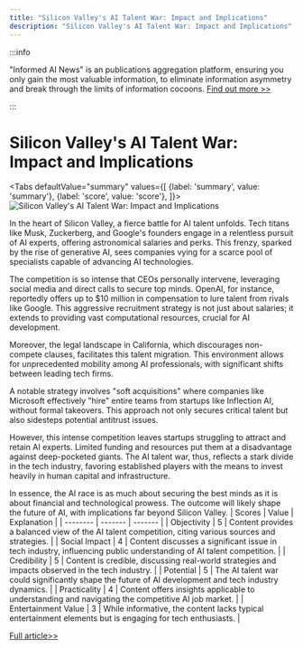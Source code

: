 ```yaml
---
title: "Silicon Valley's AI Talent War: Impact and Implications"
description: "Silicon Valley's AI Talent War: Impact and Implications"
---
```



:::info

"Informed AI News" is an publications aggregation platform, ensuring you only gain the most valuable information, to eliminate information asymmetry and break through the limits of information cocoons.  [Find out more >>](/)

:::

# Silicon Valley's AI Talent War: Impact and Implications


<Tabs
	defaultValue="summary"
	values={[
	{label: 'summary', value: 'summary'},
	{label: 'score', value: 'score'},
]}>
<TabItem value="summary">
<img
  src="https://image.informedainews.com/2024/06/09/Ar-XsP-1717900350-0.jpg"
  alt="Silicon Valley's AI Talent War: Impact and Implications"
/>



In the heart of Silicon Valley, a fierce battle for AI talent unfolds. Tech titans like Musk, Zuckerberg, and Google's founders engage in a relentless pursuit of AI experts, offering astronomical salaries and perks. This frenzy, sparked by the rise of generative AI, sees companies vying for a scarce pool of specialists capable of advancing AI technologies.

The competition is so intense that CEOs personally intervene, leveraging social media and direct calls to secure top minds. OpenAI, for instance, reportedly offers up to $10 million in compensation to lure talent from rivals like Google. This aggressive recruitment strategy is not just about salaries; it extends to providing vast computational resources, crucial for AI development.

Moreover, the legal landscape in California, which discourages non-compete clauses, facilitates this talent migration. This environment allows for unprecedented mobility among AI professionals, with significant shifts between leading tech firms.

A notable strategy involves "soft acquisitions" where companies like Microsoft effectively "hire" entire teams from startups like Inflection AI, without formal takeovers. This approach not only secures critical talent but also sidesteps potential antitrust issues.

However, this intense competition leaves startups struggling to attract and retain AI experts. Limited funding and resources put them at a disadvantage against deep-pocketed giants. The AI talent war, thus, reflects a stark divide in the tech industry, favoring established players with the means to invest heavily in human capital and infrastructure.

In essence, the AI race is as much about securing the best minds as it is about financial and technological prowess. The outcome will likely shape the future of AI, with implications far beyond Silicon Valley.
</TabItem>
<TabItem value="score">
	| Scores     | Value   | Explanation |
	| -------- | ------- | ------- |
	| Objectivity  | 5    | Content provides a balanced view of the AI talent competition, citing various sources and strategies.    |
	| Social Impact | 4     | Content discusses a significant issue in tech industry, influencing public understanding of AI talent competition.    |
	| Credibility    | 5    | Content is credible, discussing real-world strategies and impacts observed in the tech industry.    |
	| Potential    | 5    | The AI talent war could significantly shape the future of AI development and tech industry dynamics.    |
	| Practicality    | 4    | Content offers insights applicable to understanding and navigating the competitive AI job market.    |
	| Entertainment Value    | 3    | While informative, the content lacks typical entertainment elements but is engaging for tech enthusiasts.    |
</TabItem>
</Tabs>

[Full article>>](https://www.36kr.com/p/2810790716971910)
